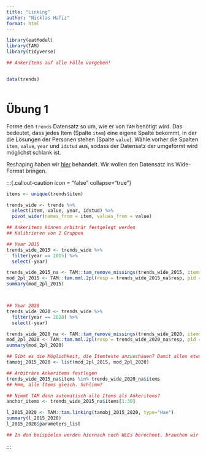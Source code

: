 ```yaml
---
title: "Linking"
author: "Nicklas Hafiz"
format: html
---
```


```r
library(eatModel)
library(TAM)
library(tidyverse)

## Ankeritems auf alle Fälle vorgeben!


data(trends)



```

# Übung 1
Forme den `trends` Datensatz so um, wie er von `TAM` benötigt wird. Das bedeutet, dass jedes Item (Spalte `item`) eine eigene Spalte bekommt, in der die Lösungen der Personen stehen (Spalte `value`). Wähle vorher die Spalten `item`, `value`, `year` und `idstud` aus, sodass der Datensatz der umgeformt wird möglichst schlank ist.

:::{.callout-tip collapse="true"}
Reshaping haben wir [hier]() behandelt. Wir wollen den Datensatz ins Wide-Format bringen. 
:::

:::{.callout-caution icon = "false" collapse="true"}
```r

items <- unique(trends$item)

trends_wide <- trends %>% 
  select(item, value, year, idstud) %>%
  pivot_wider(names_from = item, values_from = value)

## Ankeritems können arbiträr festgelegt werden
## Kalibrieren von 2 Gruppen

## Year 2015
trends_wide_2015 <- trends_wide %>% 
  filter(year == 2015) %>% 
  select(-year)

trends_wide_2015_na <- TAM::tam_remove_missings(trends_wide_2015, items=items)
mod_2pl_2015 <- TAM::tam.mml.2pl(resp = trends_wide_2015_na$resp, pid = trends_wide_2015_na$dat$idstud)
summary(mod_2pl_2015)



## Year 2020
trends_wide_2020 <- trends_wide %>% 
  filter(year == 2020) %>% 
  select(-year)

trends_wide_2020_na <- TAM::tam_remove_missings(trends_wide_2020, items=items)
mod_2pl_2020 <- TAM::tam.mml.2pl(resp = trends_wide_2020_na$resp, pid = trends_wide_2020_na$dat$idstud)
summary(mod_2pl_2020)

## Gibt es die Möglichkeit, die Itemtexte anzuschauen? Damit alles etwas weniger abstrakt wird. 
tamobj_2015_2020 <- list(mod_2pl_2015, mod_2pl_2020)

## Arbiträre Ankeritems festlegen
trends_wide_2015_na$items %in% trends_wide_2020_na$items
## Hmm, alle Items gleich. Schlimm?

## Nimmt TAM dann automatisch alle Items als Ankeritems?
anchor_items <- trends_wide_2015_na$items[1:30]

l_2015_2020 <- TAM::tam.linking(tamobj_2015_2020, type="Hae")
summary(l_2015_2020)
l_2015_2020$parameters_list

## In den beispielen werden hiernach noch WLEs berechnet, brauchen wir das?

```
:::


